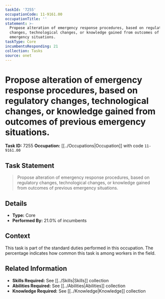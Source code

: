```yaml
---
taskId: '7255'
occupationCode: 11-9161.00
occupationTitle: ''
statement: >-
  Propose alteration of emergency response procedures, based on regulatory
  changes, technological changes, or knowledge gained from outcomes of previous
  emergency situations.
taskType: Core
incumbentsResponding: 21
collection: Tasks
source: onet
---
```

# Propose alteration of emergency response procedures, based on regulatory changes, technological changes, or knowledge gained from outcomes of previous emergency situations.

**Task ID:** 7255
**Occupation:** [[../Occupations|Occupation]] with code `11-9161.00`

## Task Statement

> Propose alteration of emergency response procedures, based on regulatory changes, technological changes, or knowledge gained from outcomes of previous emergency situations.

## Details

- **Type:** Core
- **Performed By:** 21.0% of incumbents

## Context

This task is part of the standard duties performed in this occupation. The percentage indicates how common this task is among workers in the field.

## Related Information

- **Skills Required:** See [[../Skills|Skills]] collection
- **Abilities Required:** See [[../Abilities|Abilities]] collection
- **Knowledge Required:** See [[../Knowledge|Knowledge]] collection
